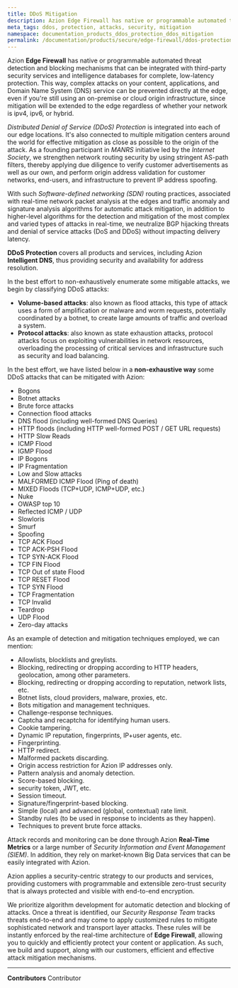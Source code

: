 ```yaml
---
title: DDoS Mitigation
description: Azion Edge Firewall has native or programmable automated threat detection and blocking mechanisms that can be integrated with third-party security services and intelligence databases for complete, low-latency protection.
meta_tags: ddos, protection, attacks, security, mitigation
namespace: documentation_products_ddos_protection_ddos_mitigation
permalink: /documentation/products/secure/edge-firewall/ddos-protection/ddos-mitigation/
---
```


Azion **Edge Firewall** has native or programmable automated threat detection and blocking mechanisms that can be integrated with third-party security services and intelligence databases for complete, low-latency protection. This way, complex attacks on your content, applications, and Domain Name System (DNS) service can be prevented directly at the edge, even if you're still using an on-premise or cloud origin infrastructure, since mitigation will be extended to the edge regardless of whether your network is ipv4, ipv6, or hybrid.

*Distributed Denial of Service (DDoS) Protection* is integrated into each of our edge locations. It's also connected to multiple mitigation centers around the world for effective mitigation as close as possible to the origin of the attack. As a founding participant in *MANRS* initiative led by the *Internet Society*, we strengthen network routing security by using stringent AS-path filters, thereby applying due diligence to verify customer advertisements as well as our own, and perform origin address validation for customer networks, end-users, and infrastructure to prevent IP address spoofing.

With such *Software-defined networking (SDN)* routing practices, associated with real-time network packet analysis at the edges and traffic anomaly and signature analysis algorithms for automatic attack mitigation, in addition to higher-level algorithms for the detection and mitigation of the most complex and varied types of attacks in real-time, we neutralize BGP hijacking threats and denial of service attacks (DoS and DDoS) without impacting delivery latency. 

**DDoS Protection** covers all products and services, including Azion **Intelligent DNS**, thus providing security and availability for address resolution.

In the best effort to non-exhaustively enumerate some mitigable attacks, we begin by classifying DDoS attacks:

* **Volume-based attacks**: also known as flood attacks, this type of attack uses a form of amplification or malware and worm requests, potentially coordinated by a botnet, to create large amounts of traffic and overload a system.
* **Protocol attacks**: also known as state exhaustion attacks, protocol attacks focus on exploiting vulnerabilities in network resources, overloading the processing of critical services and infrastructure such as security and load balancing.

In the best effort, we have listed below in a **non-exhaustive way** some DDoS attacks that can be mitigated with Azion:

* Bogons
* Botnet attacks
* Brute force attacks
* Connection flood attacks
* DNS flood (including well-formed DNS Queries)
* HTTP floods (including HTTP well-formed POST / GET URL requests)
* HTTP Slow Reads
* ICMP Flood
* IGMP Flood
* IP Bogons
* IP Fragmentation
* Low and Slow attacks
* MALFORMED ICMP Flood (Ping of death)
* MIXED Floods (TCP+UDP, ICMP+UDP, etc.)
* Nuke
* OWASP top 10
* Reflected ICMP / UDP
* Slowloris
* Smurf
* Spoofing
* TCP ACK Flood
* TCP ACK-PSH Flood
* TCP SYN-ACK Flood
* TCP FIN Flood
* TCP Out of state Flood
* TCP RESET Flood
* TCP SYN Flood
* TCP Fragmentation
* TCP Invalid
* Teardrop
* UDP Flood
* Zero-day attacks

As an example of detection and mitigation techniques employed, we can mention:

* Allowlists, blocklists and greylists.
* Blocking, redirecting or dropping according to HTTP headers, geolocation, among other parameters.
* Blocking, redirecting or dropping according to reputation, network lists, etc.
* Botnet lists, cloud providers, malware, proxies, etc.
* Bots mitigation and management techniques.
* Challenge-response techniques.
* Captcha and recaptcha for identifying human users.
* Cookie tampering.
* Dynamic IP reputation, fingerprints, IP+user agents, etc.
* Fingerprinting.
* HTTP redirect.
* Malformed packets discarding.
* Origin access restriction for Azion IP addresses only.
* Pattern analysis and anomaly detection.
* Score-based blocking.
* security token, JWT, etc.
* Session timeout.
* Signature/fingerprint-based blocking.
* Simple (local) and advanced (global, contextual) rate limit.
* Standby rules (to be used in response to incidents as they happen).
* Techniques to prevent brute force attacks.

Attack records and monitoring can be done through Azion **Real-Time Metrics** or a large number of *Security Information and Event Management (SIEM)*. In addition, they rely on market-known Big Data services that can be easily integrated with Azion.

Azion applies a security-centric strategy to our products and services, providing customers with programmable and extensible zero-trust security that is always protected and visible with end-to-end encryption. 

We prioritize algorithm development for automatic detection and blocking of attacks. Once a threat is identified, our *Security Response Team* tracks threats end-to-end and may come to apply customized rules to mitigate sophisticated network and transport layer attacks. These rules will be instantly enforced by the real-time architecture of **Edge Firewall**, allowing you to quickly and efficiently protect your content or application. As such, we build and support, along with our customers, efficient and effective attack mitigation mechanisms.



---


**Contributors** <ContributorList>Contributor</ContributorList>
